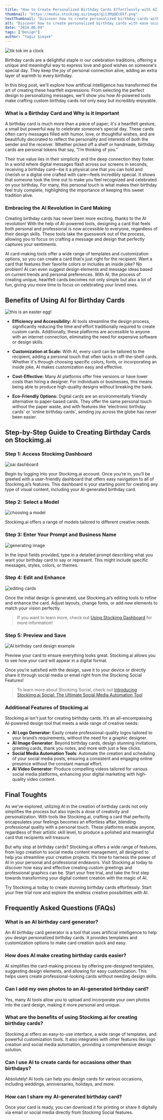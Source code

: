 ```yaml
---
title: "How to Create Personalized Birthday Cards Effortlessly with AI Tools"
thumbnail: "https://media.stockimg.ai/image/gi13MqQEcEkf.png"
textThumbnail: "Discover how to create personalized birthday cards with ease using AI-powered tools. Learn the steps to design unique cards with Stockimg.ai and explore how AI can enhance your creativity"
alt: "Discover how to create personalized birthday cards with ease using AI-powered tools. Learn the steps to design unique cards with Stockimg.ai and explore how AI can enhance your creativity"
date: "2024.08.09"
tags: ["Design"]
author: "Yağız Şimşek"
---
```


![tik tok im a clock](https://media.stockimg.ai/image/tjftR7sQrw5M.png)

Birthday cards are a delightful staple in our celebration traditions, offering a unique and meaningful way to express love and good wishes on someone's special day. They keep the joy of personal connection alive, adding an extra layer of warmth to every birthday. 

In this blog post, we'll explore how artificial intelligence has transformed the art of creating these heartfelt expressions. From selecting the perfect design to personalizing messages, we'll show you how AI-powered tools make crafting custom birthday cards not only easy but incredibly enjoyable.

### What is a Birthday Card and Why is it Important

A birthday card is much more than a piece of paper; it's a heartfelt gesture, a small but powerful way to celebrate someone’s special day. These cards often carry messages filled with humor, love, or thoughtful wishes, and are beautifully decorated to reflect the personality and interests of both the sender and the receiver. Whether picked off a shelf or handmade, birthday cards are personal tokens that say, "I’m thinking of you."

Their true value lies in their simplicity and the deep connection they foster. In a world where digital messages flash across our screens in seconds, receiving a birthday card—be it a physical one that you can hold and cherish or a digital one crafted with care—feels incredibly special. It shows that someone took the time out to make you feel recognized and celebrated on your birthday. For many, this personal touch is what makes their birthday feel truly complete, highlighting the importance of keeping this sweet tradition alive.

### Embracing the AI Revolution in Card Making

Creating birthday cards has never been more exciting, thanks to the AI revolution! With the help of AI-powered tools, designing a card that feels both personal and professional is now accessible to everyone, regardless of their design skills. These tools take the guesswork out of the process, allowing you to focus on crafting a message and design that perfectly captures your sentiments.

AI card-making tools offer a wide range of templates and customization options, so you can create a card that's just right for the recipient. Want a card that features their favorite colors or includes an inside joke? No problem! AI can even suggest design elements and message ideas based on current trends and personal preferences. With AI, the process of creating unique, heartfelt cards becomes not only simple but also a lot of fun, giving you more time to focus on celebrating your loved ones.

## Benefits of Using AI for Birthday Cards

![this is an easter egg!](https://media.stockimg.ai/image/dCGf4vIlfgOE.png)

- **Efficiency and Accessibility:** AI tools streamline the design process, significantly reducing the time and effort traditionally required to create custom cards. Additionally, these platforms are accessible to anyone with an internet connection, eliminating the need for expensive software or design skills.

- **Customization at Scale:** With AI, every card can be tailored to the recipient, adding a personal touch that often lacks in off-the-shelf cards. Whether it's through choosing specific colors, fonts, or incorporating an inside joke, AI makes customization easy and effective.

- **Cost-Effective:** Many AI platforms offer free versions or have lower costs than hiring a designer. For individuals or businesses, this means being able to produce high-quality designs without breaking the bank.

- **Eco-Friendly Options:** Digital cards are an environmentally friendly alternative to paper-based cards. They offer the same personal touch without the paper waste, and with features like 'electronic birthday cards' or 'online birthday cards', sending joy across the globe has never been easier.

## Step-by-Step Guide to Creating Birthday Cards on Stockimg.ai

### Step 1: Access Stockimg Dashboard
![sai dashboard](https://raw.githubusercontent.com/Abdurrahman-Subh/mdx-blog/main/images/stockimg-dashboard.png)

Begin by logging into your Stockimg.ai account. Once you’re in, you’ll be greeted with a user-friendly dashboard that offers easy navigation to all of Stockimg.ai’s features. This dashboard is your starting point for creating any type of visual content, including your AI-generated birthday card.

### Step 2: Select a Model
![choosing a model](https://raw.githubusercontent.com/Abdurrahman-Subh/mdx-blog/main/images/stockimg-canvas.png)

Stockimg.ai offers a range of models tailored to different creative needs.

### Step 3: Enter Your Prompt and Business Name
![generating image](https://raw.githubusercontent.com/Abdurrahman-Subh/mdx-blog/main/images/ss-card-prompt.png)

In the input fields provided, type in a detailed prompt describing what you want your birthday card to say or represent. This might include specific messages, styles, colors, or themes.

### Step 4: Edit and Enhance
![editing cards](https://raw.githubusercontent.com/Abdurrahman-Subh/mdx-blog/main/images/ss-bcard-edit.png)

Once the initial design is generated, use Stockimg.ai’s editing tools to refine and enhance the card. Adjust layouts, change fonts, or add new elements to match your vision perfectly.

> If you want to learn more, check out [Using Stockimg Dashboard](https://stockimg.ai/blog/guide/how-to-use-stockimg-ui) for more information!

### Step 5: Preview and Save
![AI birthday card design example](https://raw.githubusercontent.com/Abdurrahman-Subh/mdx-blog/main/images/alex-stockimg.png)

Preview your card to ensure everything looks great. Stockimg.ai allows you to see how your card will appear in a digital format. 

Once you’re satisfied with the design, save it to your device or directly share it through social media or email right from the Stockimg Social Features!

> To learn more about Stockimg Social, check out [Introducing Stockimg.ai Social: The Ultimate Social Media Automation Tool](https://stockimg.ai/blog/ai-and-technology/introducing-stockimg-social)

### Additional Features of Stockimg.ai

Stockimg.ai isn't just for creating birthday cards. It’s an all-encompassing AI-powered design tool that meets a wide range of creative needs:

- **AI Logo Generator**: Easily create professional-quality logos tailored to your brand’s requirements, without the need for a graphic designer.
- **AI Image Generator**: Beyond birthday cards, design stunning invitations, greeting cards, thank you notes, and more with just a few clicks.
- **Social Media Automation Tools**: Automate the creation and scheduling of your social media posts, ensuring a consistent and engaging online presence without the constant manual effort.
- **AI Video Generator**: Produce compelling videos tailored for various social media platforms, enhancing your digital marketing with high-quality video content.

## Final Toughts

As we've explored, utilizing AI in the creation of birthday cards not only simplifies the process but also injects a dose of creativity and personalization. With tools like Stockimg.ai, crafting a card that perfectly encapsulates your feelings becomes an effortless affair, blending professional quality with a personal touch. These platforms enable anyone, regardless of their artistic skill level, to produce a polished and meaningful card that recipients will treasure.

But why stop at birthday cards? Stockimg.ai offers a wide range of features, from logo creation to social media content management, all designed to help you streamline your creative projects. It’s time to harness the power of AI in your personal and professional endeavors. Visit Stockimg.ai today to discover how easy and effective creating custom greetings and professional graphics can be. Start your free trial, and take the first step towards transforming your digital content creation with the magic of AI.

Try Stockimg.ai today to create stunning birthday cards effortlessly. Start your free trial now and explore the endless creative possibilities with AI.

## Frequently Asked Questions (FAQs)

### What is an AI birthday card generator?

An AI birthday card generator is a tool that uses artificial intelligence to help you design personalized birthday cards. It provides templates and customization options to make card creation quick and easy.

### How does AI make creating birthday cards easier?

AI simplifies the card-making process by offering pre-designed templates, suggesting design elements, and allowing for easy customization. This helps users create professional-looking cards without needing design skills.

### Can I add my own photos to an AI-generated birthday card?

Yes, many AI tools allow you to upload and incorporate your own photos into the card design, making it more personal and unique.

### What are the benefits of using Stockimg.ai for creating birthday cards?

Stockimg.ai offers an easy-to-use interface, a wide range of templates, and powerful customization tools. It also integrates with other features like logo creation and social media automation, providing a comprehensive design solution.

### Can I use AI to create cards for occasions other than birthdays?

Absolutely! AI tools can help you design cards for various occasions, including weddings, anniversaries, holidays, and more.

### How can I share my AI-generated birthday card?

Once your card is ready, you can download it for printing or share it digitally via email or social media directly from Stockimg Social features.